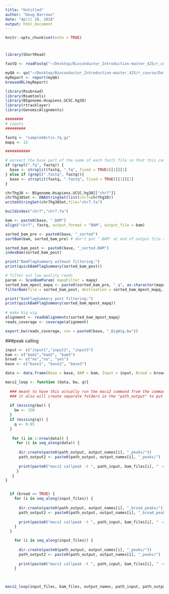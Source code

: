 ```yaml
---
title: "Untitled"
author: "Doug Barrows"
date: "April 28, 2018"
output: html_document
---
```


```r
knitr::opts_chunk$set(echo = TRUE)
```

# 
```r
library(ShortRead)

fastQ <- readFastq("~/Desktop/Bioconductor_Introduction-master_425/r_course/Data/sampled_ENCFF000CXH.fastq.gz")

myQA <- qa("~/Desktop/Bioconductor_Introduction-master_425/r_course/Data/sampled_ENCFF000CXH.fastq.gz")
myReport <- report(myQA)
browseURL(myReport)

```

```r
library(Rsubread)
library(Rsamtools)
library(BSgenome.Hsapiens.UCSC.hg38)
library(rtracklayer)
library(GenomicAlignments)

########
# inputs
#########

fastq <- "sampledActin.fq.gz"
mapq <- 15

###########

# exreact the base part of the name of each fast1 file so that this can be ussed as the base for output files generated below
if (grepl(".fq", fastq)) {
  base <- strsplit(fastq, ".fq", fixed = TRUE)[[1]][1]
} else if (grepl(".fastq", fastq)){
  base <- strsplit(fastq, ".fastq", fixed = TRUE)[[1]][1]
}

chr7hg38 <- BSgenome.Hsapiens.UCSC.hg38[["chr7"]]
chr7hg38Set <- DNAStringSet(list(chr7=chr7hg38))
writeXStringSet(chr7hg38Set,file="chr7.fa")

buildindex("chr7","chr7.fa")

bam <- paste0(base, ".BAM")
align("chr7", fastq, output_format = "BAM", output_file = bam)

sorted_bam_pre <- paste0(base, "_sorted")
sortBam(bam, sorted_bam_pre) # don't put ".BAM" at end of output file as it adds it anyway

sorted_bam_post <- paste0(base, "_sorted.BAM")
indexBam(sorted_bam_post)

print("BamFlagSummary without filtering:")
print(quickBamFlagSummary(sorted_bam_post))

# filter out low quality reads
param <- ScanBamParam( mapqFilter = mapq)
sorted_bam_mpost_mapq <- paste0(sorted_bam_pre, "_q", as.character(mapq), ".BAM")
filterBam(file = sorted_bam_post, destination = sorted_bam_mpost_mapq, param = param)

print("BamFlagSummary post filtering:")
print(quickBamFlagSummary(sorted_bam_mpost_mapq))
  
# make big wig
alignment <- readGAlignments(sorted_bam_mpost_mapq)
reads_coverage <- coverage(alignment)

export.bw(reads_coverage, con = paste0(base, "_BigWig.bw"))


```

###peak calling

```r
input <- c("input1","input2", "input3")
bam <- c("bam1","bam2", "bam3")
broad <- c("no","no", "yes")
base <- c("base1", "base2", "base3")

data <- data.frame(Base = base, BAM = bam, Input = input, Broad = broad)

macs2_loop <- function (data, bw, q){
  
  ### meant to have this actually run the macs2 command from the command line but for some reason it won't run it. I think this has something to do with the path of the program and a problem with how R studio interprets the path. Anyway, it still spits out the command that can be copied and pasted into the command line. 
  ### it also will create separate folders in the "path_output" to put the resulting files in
  
  if (missing(bw)) {
    bw <- 150
  }
  if (missing(q)) {
    q <- 0.05
  }
  
   for (i in 1:nrow(data)) {
     for (i in seq_along(data)) {
     
      dir.create(paste0(path_output, output_names[i], "_peaks/"))
      path_output2 <- paste0(path_output, output_names[i], "_peaks/")
      
      print(paste0("macs2 callpeak -t ", path_input, bam_files[i], " -c ", path_input, input_files[i], " -g mm --outdir ", path_output2, " -n ",  output_names[i], "_macs2_samtools --bw ", bw, " -q ", q))  
     }
   }
}


  if (broad == TRUE) {
    for (i in seq_along(input_files)) {
      
      dir.create(paste0(path_output, output_names[i], "_broad_peaks/"))
      path_output2 <- paste0(path_output, output_names[i], "_broad_peaks/")
      
      print(paste0("macs2 callpeak -t ", path_input, bam_files[i], " -c ", path_input, input_files[i], " -g mm --outdir ", path_output2, " -n ",  output_names[i], "_macs2_broad_samtools --broad --bw ", bw, " -q ", q))  
    }
  }

    for (i in seq_along(input_files)) {
      
      dir.create(paste0(path_output, output_names[i], "_peaks/"))
      path_output2 <- paste0(path_output, output_names[i], "_peaks/")
      
      print(paste0("macs2 callpeak -t ", path_input, bam_files[i], " -c ", path_input, input_files[i], " -g mm --outdir ", path_output2, " -n ",  output_names[i], "_macs2_samtools --bw ", bw, " -q ", q))  
    }
  


macs2_loop(input_files, bam_files, output_names, path_input, path_output, broad = FALSE)

```


